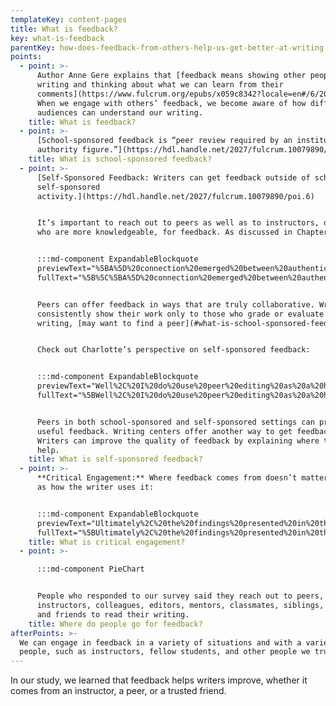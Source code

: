 ```yaml
---
templateKey: content-pages
title: What is feedback?
key: what-is-feedback
parentKey: how-does-feedback-from-others-help-us-get-better-at-writing
points:
  - point: >-
      Author Anne Gere explains that [feedback means showing other people our
      writing and thinking about what we can learn from their
      comments](https://www.fulcrum.org/epubs/x059c8342?locale=en#/6/20[Gere-0010]!/4/2[pt01]/24/1:408).
      When we engage with others’ feedback, we become aware of how different
      audiences can understand our writing.
    title: What is feedback?
  - point: >-
      [School-sponsored feedback is “peer review required by an institutional
      authority figure.”](https://hdl.handle.net/2027/fulcrum.10079890/poi.5)
    title: What is school-sponsored feedback?
  - point: >-
      [Self-Sponsored Feedback: Writers can get feedback outside of school as, a
      self-sponsored
      activity.](https://hdl.handle.net/2027/fulcrum.10079890/poi.6)


      It’s important to reach out to peers as well as to instructors, or those
      who are more knowledgeable, for feedback. As discussed in Chapter 2,


      :::md-component ExpandableBlockquote
      previewText="%5BA%5D%20connection%20emerged%20between%20authenticity%20and%20authority%20%u2026"
      fullText="%5B%5C%5BA%5D%20connection%20emerged%20between%20authenticity%20and%20authority%20so%20that%20an%20authentic%20audience%20of%20peers%20held%20a%20non-hierarchical%20authority%2C%20one%20founded%20on%20collaboration%20rather%20than%20competition%2C%20transaction%2C%20or%20control.%20This%20view%20of%20writing%20echoes%20what%20expert%20writers%20hope%20for%20when%20they%20imagine%20receiving%20feedback%20from%20their%20audience%20of%20peers%3A%20when%20an%20audience%20is%20not%20only%20a%20willing%20consumer%20of%20text%20but%20also%20an%20active%20responder%2C%20authority%20and%20audience%20are%20mutually%20constructed.%5D%28https%3A//hdl.handle.net/2027/fulcrum.10079890/poi.11%29"


      Peers can offer feedback in ways that are truly collaborative. Writers who
      consistently show their work only to those who grade or evaluate their
      writing, [may want to find a peer](#what-is-school-sponsored-feedback).


      Check out Charlotte’s perspective on self-sponsored feedback:


      :::md-component ExpandableBlockquote
      previewText="Well%2C%20I%20do%20use%20peer%20editing%20as%20a%20huge%20thing%20%u2026"
      fullText="%5BWell%2C%20I%20do%20use%20peer%20editing%20as%20a%20huge%20thing%20I%20don%u2019t%20really%20enjoy%20using%20peer%20editing%20in%20class%20%u2026%20I%20like%20using%20people%20who%20I%20know%20I%20can%20trust%20as%20far%20as%20peer%20editing%2C%20which%20usually%20happens%20to%20be%20my%20mom%20a%20lot%2C%20or%20my%20friends%20that%20work%20at%20the%20Daily%20%5C%5Buniversity%20newspaper%5D%20or%20past%20teachers.%5D%28https%3A//hdl.handle.net/2027/fulcrum.10079890/poi.8%29"


      Peers in both school-sponsored and self-sponsored settings can provide
      useful feedback. Writing centers offer another way to get feedback.
      Writers can improve the quality of feedback by explaining where they need
      help.
    title: What is self-sponsored feedback?
  - point: >-
      **Critical Engagement:** Where feedback comes from doesn’t matter as much
      as how the writer uses it: 


      :::md-component ExpandableBlockquote
      previewText="Ultimately%2C%20the%20findings%20presented%20in%20this%20chapter%20suggest%20that%20moments%20of%20accepting%20and%20resisting%20are%20easy%20to%20spot%2C%20%u2026"
      fullText="%5BUltimately%2C%20the%20findings%20presented%20in%20this%20chapter%20suggest%20that%20moments%20of%20accepting%20and%20resisting%20are%20easy%20to%20spot%2C%20but%20that%20they%20are%20not%20what%20matters%20most%20in%20terms%20%20of%20%20development.%20%20Nor%20%20is%20%20implementation%20%20of%20%20instructor%20%20feedback%2C%20%20in%20and%20of%20itself%2C%20%20the%20%20most%20%20reliable%20%20indicator%20%20of%20%20student%20%20growth%20%20in%20%20writing.%20%20Instead%2C%20%20students%u2019%20movement%20toward%20more%20critical%20engagement%20with%20instructor%20feedback%20matters%20more%20than%20%20changes%20%20in%20%20affect%20%20or%20%20in%20%20action.%20Students%20%20who%20%20described%20%20moments%20%20of%20%20critical%20engagement%20%20with%20%20instructor%20%20feedback%u2014using%20%20that%20%20feedback%20%20to%20%20develop%20%20a%20%20broader%20understanding%20of%20their%20audience%20or%20purpose%2C%20evaluating%20or%20analyzing%20that%20feedback%2C%20or%20using%20it%20as%20a%20springboard%20for%20reflecting%20on%20their%20writing%u2014also%20indicated%20development%20in%20terms%20of%20rhetorical%20sophistication%20and%20agency.%20Students%20who%20did%20not%20critically%20engage%20with%20feedback%2C%20however%2C%20at%20times%20suggested%20they%20learned%20nothing%20from%20this%20pedagogical%20tool.%20Consequently%2C%20more%20than%20anything%20else%2C%20this%20chapter%20suggests%20that%20one%20powerful%20way%20to%20promote%20students%u2019%20development%20as%20writers%20is%20to%20teach%20them%20to%20seek%20out%20and%20critically%20engage%20with%20instructor%20feedback.%5D%28https%3A//hdl.handle.net/2027/fulcrum.10079890/poi.4%29"
    title: What is critical engagement?
  - point: >-

      :::md-component PieChart


      People who responded to our survey said they reach out to peers,
      instructors, colleagues, editors, mentors, classmates, siblings, parents,
      and friends to read their writing.
    title: Where do people go for feedback?
afterPoints: >-
  We can engage in feedback in a variety of situations and with a variety of
  people, such as instructors, fellow students, and other people we trust.
---
```


In our study, we learned that feedback helps writers improve, whether it comes from an instructor, a peer, or a trusted friend.
